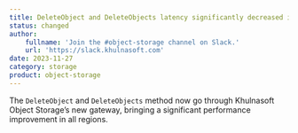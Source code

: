 ```yaml
---
title: DeleteObject and DeleteObjects latency significantly decreased in all regions.
status: changed
author:
    fullname: 'Join the #object-storage channel on Slack.'
    url: 'https://slack.khulnasoft.com'
date: 2023-11-27
category: storage
product: object-storage
---
```


The `DeleteObject` and `DeleteObjects` method now go through Khulnasoft Object Storage’s new gateway, bringing a significant performance improvement in all regions.

